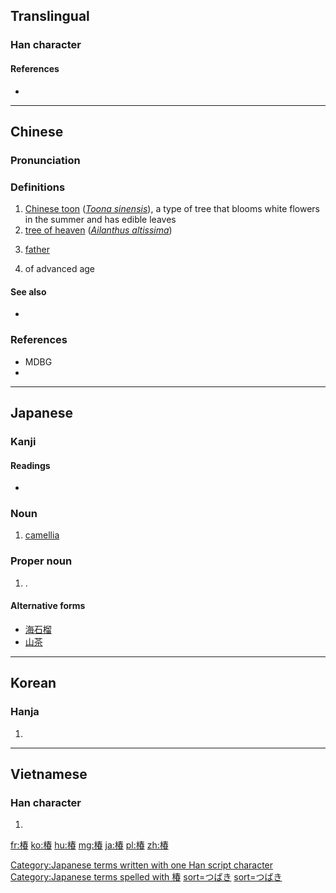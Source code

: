 ==Translingual==

===Han character===
{{Han char|rn=75|rad=木|as=09|sn=13|four=4596<sub>3</sub>|canj=木手大日 (DQKA)|ids=⿰[[木]][[春]]}}

====References====
* {{Han ref|kx=0538.080|dkj=15090|dj=0925.210|hdz=21242.080|uh=693F|ud=26943|bh=DDCF|bd=56783}}

----

==Chinese==
{{zh-forms}}

===Pronunciation===
{{zh-pron
|m=chūn
|c=ceon1
|mc=y
|oc=y
|ma=
|cat=n,adj
}}

===Definitions===
# [[Chinese toon]] (''[[Toona sinensis]]''), a type of tree that blooms white flowers in the summer and has edible leaves
# [[tree of heaven]] (''[[Ailanthus altissima]]'')
# {{cx|metaphorical|lang=zh}} [[father]]
#: {{zh-usex|椿庭|}}
#: {{zh-usex|椿萱|}}
# of advanced age
#: {{zh-usex|椿壽|}}
#: {{zh-usex|ref='''Tang Dynasty''', 牟融, 贈浙西李相公|月 裡 昔 曾 分 兔 藥，人間 今 喜 得 椿 年。||CL}}
{{attention|zh|examples need translations}}

====See also====
* {{zh-l|香椿}}

===References===
* MDBG
* {{R:twedu|B01757}}

----

==Japanese==
{{wikipedia|Tsubaki}}
===Kanji===
{{ja-kanji|grade=|rs=木09}}

====Readings====
* {{ja-readings|on=[[ちん]] (chin), [[ちゅん]] (chun)|kun=[[つばき]] (tsubaki)}}

===Noun===
{{ja-noun|k|hira=つばき|rom=tsubaki|kata=ツバキ}}

# {{ja-def|ツバキ}} [[camellia]]

===Proper noun===
{{ja-noun|k|hira=つばき|rom=Tsubaki}}

# {{given name|female|lang=ja|sort=つばき}}.

====Alternative forms====
* [[海石榴]]
* [[山茶]]

[[Category:Japanese terms written with one Han script character]]
[[Category:Japanese terms spelled with 椿]]
[[Category:ja:Trees|sort=つばき]]
[[Category:ja:Shrubs|sort=つばき]]

----

==Korean==

===Hanja===
{{ko-hanja|hangeul=춘|eumhun=|rv=chun|mr=ch'un|y=chwun}}

# {{defn|lang=ko|sort=木09}}

----

==Vietnamese==

===Han character===
{{vi-hantu|[[xuân]], [[xoan]], [[dăng]]|rs=木09}}

# {{defn|lang=vi|sort=木09}}

[[fr:椿]]
[[ko:椿]]
[[hu:椿]]
[[mg:椿]]
[[ja:椿]]
[[pl:椿]]
[[zh:椿]]